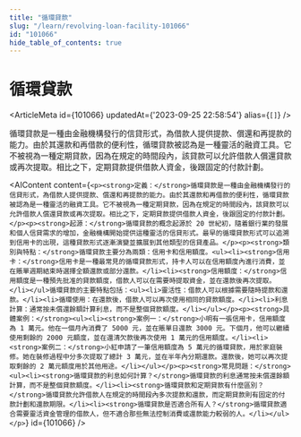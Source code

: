 ```yaml
---
title: "循環貸款"
slug: "/learn/revolving-loan-facility-101066"
id: "101066"
hide_table_of_contents: true
---
```



# 循環貸款

<ArticleMeta id={101066} updatedAt={'2023-09-25 22:58:54'} alias={`[]`} />
<div className='border-solid border-b border-t-0 my-4 border-[var(--ifm-color-gray-300)]' />

循環貸款是一種由金融機構發行的信貸形式，為借款人提供提款、償還和再提款的能力。由於其還款和再借款的便利性，循環貸款被認為是一種靈活的融資工具。它不被視為一種定期貸款，因為在規定的時間段內，該貸款可以允許借款人償還貸款或再次提取。相比之下，定期貸款提供借款人資金，後跟固定的付款計劃。

<AIContent content={`<p><strong>定義：</strong>循環貸款是一種由金融機構發行的信貸形式，為借款人提供提款、償還和再提款的能力。由於其還款和再借款的便利性，循環貸款被認為是一種靈活的融資工具。它不被視為一種定期貸款，因為在規定的時間段內，該貸款可以允許借款人償還貸款或再次提取。相比之下，定期貸款提供借款人資金，後跟固定的付款計劃。</p><p><strong>起源：</strong>循環貸款的概念起源於 20 世紀初，隨着銀行業的發展和個人信貸需求的增加，金融機構開始提供這種靈活的信貸形式。最早的循環貸款形式可以追溯到信用卡的出現，這種貸款形式逐漸演變並擴展到其他類型的信貸產品。</p><p><strong>類別與特點：</strong>循環貸款主要分為兩類：信用卡和信用額度。<ul><li><strong>信用卡：</strong>信用卡是一種最常見的循環貸款形式，持卡人可以在信用額度內進行消費，並在賬單週期結束時選擇全額還款或部分還款。</li><li><strong>信用額度：</strong>信用額度是一種預先批准的貸款額度，借款人可以在需要時提取資金，並在還款後再次提取。</li></ul>循環貸款的主要特點包括：<ul><li>靈活性：借款人可以根據需要隨時提款和還款。</li><li>循環使用：在還款後，借款人可以再次使用相同的貸款額度。</li><li>利息計算：通常按未償還餘額計算利息，而不是整個貸款額度。</li></ul></p><p><strong>具體案例：</strong><ul><li><strong>案例一：</strong>小明有一張信用卡，信用額度為 1 萬元。他在一個月內消費了 5000 元，並在賬單日還款 3000 元。下個月，他可以繼續使用剩餘的 2000 元額度，並在還清欠款後再次使用 1 萬元的信用額度。</li><li><strong>案例二：</strong>小紅申請了一筆信用額度為 5 萬元的循環貸款，用於家庭裝修。她在裝修過程中分多次提取了總計 3 萬元，並在半年內分期還款。還款後，她可以再次提取剩餘的 2 萬元額度用於其他用途。</li></ul></p><p><strong>常見問題：</strong><ul><li><strong>循環貸款的利息如何計算？</strong>循環貸款的利息通常按未償還餘額計算，而不是整個貸款額度。</li><li><strong>循環貸款和定期貸款有什麼區別？</strong>循環貸款允許借款人在規定的時間段內多次提款和還款，而定期貸款則有固定的付款計劃和還款期限。</li><li><strong>循環貸款是否適合所有人？</strong>循環貸款適合需要靈活資金管理的借款人，但不適合那些無法控制消費或還款能力較弱的人。</li></ul></p>`} id={101066} />
